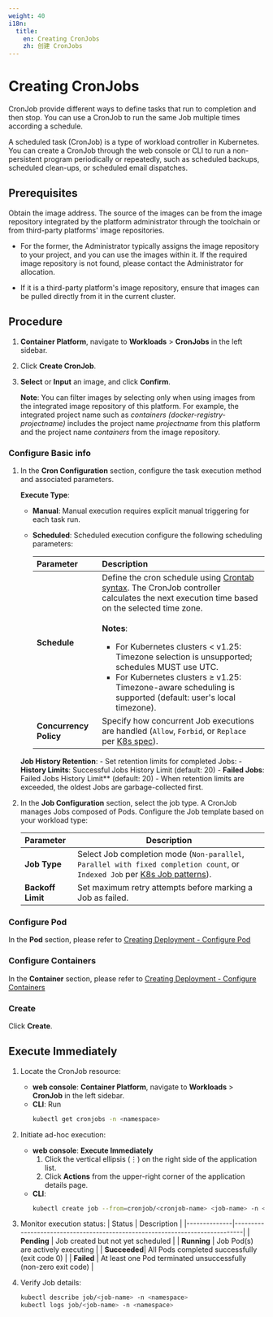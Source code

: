 ```yaml
---
weight: 40
i18n:
  title:
    en: Creating CronJobs
    zh: 创建 CronJobs
---
```


# Creating CronJobs

CronJob provide different ways to define tasks that run to completion and then stop. You can use a CronJob to run the same Job multiple times according a schedule.

A scheduled task (CronJob) is a type of workload controller in Kubernetes. You can create a CronJob through the web console or CLI to run a non-persistent program periodically or repeatedly, such as scheduled backups, scheduled clean-ups, or scheduled email dispatches.

## Prerequisites

Obtain the image address. The source of the images can be from the image repository integrated by the platform administrator through the toolchain or from third-party platforms' image repositories.

- For the former, the Administrator typically assigns the image repository to your project, and you can use the images within it. If the required image repository is not found, please contact the Administrator for allocation.

- If it is a third-party platform's image repository, ensure that images can be pulled directly from it in the current cluster.

## Procedure

1. **Container Platform**, navigate to **Workloads** > **CronJobs** in the left sidebar. 

2. Click **Create CronJob**.

3. **Select** or **Input** an image, and click **Confirm**.

   **Note**: You can filter images by selecting only when using images from the integrated image repository of this platform. For example, the integrated project name such as *containers (docker-registry-projectname)* includes the project name *projectname* from this platform and the project name *containers* from the image repository.

### Configure Basic info

1. In the **Cron Configuration** section, configure the task execution method and associated parameters.
    
    **Execute Type**:
      - **Manual**: Manual execution requires explicit manual triggering for each task run.
      - **Scheduled**: Scheduled execution configure the following scheduling parameters:

        | **Parameter**               | **Description**             |
        |:----------------------------|:----------------------------|
        | **Schedule**           | Define the cron schedule using [Crontab syntax](https://crontab.guru/). The CronJob controller calculates the next execution time based on the selected time zone. <br/><br/>**Notes**:<ul><li>For Kubernetes clusters < v1.25: Timezone selection is unsupported; schedules MUST use UTC.</li><li>For Kubernetes clusters ≥ v1.25: Timezone-aware scheduling is supported (default: user's local timezone).</li></ul> |
        | **Concurrency Policy** | Specify how concurrent Job executions are handled (`Allow`, `Forbid`, or `Replace` per [K8s spec](https://kubernetes.io/docs/concepts/workloads/controllers/cron-jobs/#concurrency-policy)). |

    **Job History Retention**:
        - Set retention limits for completed Jobs:
          - **History Limits**: Successful Jobs History Limit (default: 20)
          - **Failed Jobs**: Failed Jobs History Limit** (default: 20)
        - When retention limits are exceeded, the oldest Jobs are garbage-collected first.

2. In the **Job Configuration** section, select the job type.
    A CronJob manages Jobs composed of Pods. Configure the Job template based on your workload type:

    | **Parameter**           | **Description**     |
    |:---------------------|--------------------------------------------|
    | **Job Type**        | Select Job completion mode (`Non-parallel`, `Parallel with fixed completion count`, or `Indexed Job` per [K8s Job patterns](https://kubernetes.io/docs/concepts/workloads/controllers/job/#job-patterns)). |
    | **Backoff Limit**   | Set maximum retry attempts before marking a Job as failed. |   

### Configure Pod

In the **Pod** section, please refer to [Creating Deployment - Configure Pod](./deployment_create.mdx#configurepod)

### Configure Containers

In the **Container** section, please refer to [Creating Deployment - Configure Containers](./deployment_create.mdx#configurecontainers)

### Create

Click **Create**.

## Execute Immediately

1. Locate the CronJob resource:
   - **web console**: **Container Platform**, navigate to **Workloads** > **CronJob** in the left sidebar.
   - **CLI**: Run 
      ```bash 
      kubectl get cronjobs -n <namespace>
      ```

2. Initiate ad-hoc execution:
   - **web console**: **Execute Immediately**
     1. Click the vertical ellipsis (⋮) on the right side of the application list.  
     2. Click **Actions** from the upper-right corner of the application details page.
   - **CLI**:
     ```bash
     kubectl create job --from=cronjob/<cronjob-name> <job-name> -n <namespace>
     ```

3. Monitor execution status:
   | Status       | Description                                                                 |
   |--------------|-----------------------------------------------------------------------------|
   | **Pending**  | Job created but not yet scheduled                                           |
   | **Running**  | Job Pod(s) are actively executing                                          | 
   | **Succeeded**| All Pods completed successfully (exit code 0)                               |
   | **Failed**   | At least one Pod terminated unsuccessfully (non-zero exit code)             |

4. Verify Job details:
   ```bash
   kubectl describe job/<job-name> -n <namespace>
   kubectl logs job/<job-name> -n <namespace>
   ```
